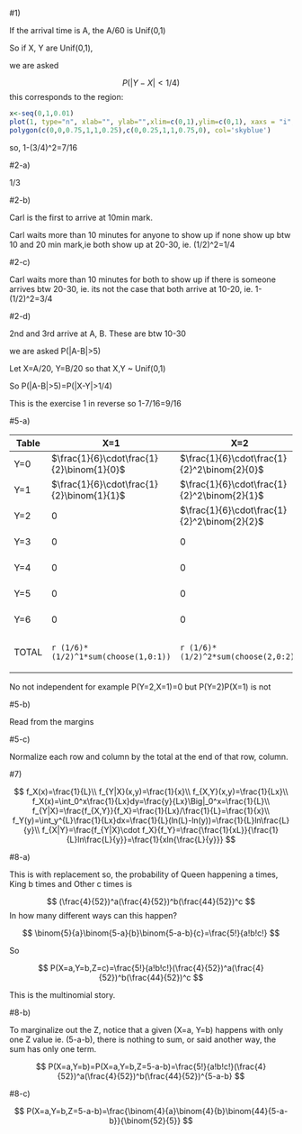 #1)

If the arrival time is A, the A/60 is Unif(0,1)

So if X, Y are Unif(0,1),

we are asked

$$
  P(|Y-X|<1/4)
$$
this corresponds to the region:

```r
x<-seq(0,1,0.01)
plot(1, type="n", xlab="", ylab="",xlim=c(0,1),ylim=c(0,1), xaxs = "i",yaxs = "i")
polygon(c(0,0,0.75,1,1,0.25),c(0,0.25,1,1,0.75,0), col='skyblue')

```
so, 1-(3/4)^2=7/16


#2-a) 

1/3

#2-b)

Carl is the first to arrive at 10min mark.

Carl waits more than 10 minutes for anyone to show up if none show up btw 10 and 20 min mark,ie both show up at 20-30, ie. (1/2)^2=1/4

#2-c)

Carl waits more than 10 minutes for both to show up if there is someone arrives btw 20-30, ie. its not the case that both arrive at 10-20, ie. 1-(1/2)^2=3/4

#2-d)

2nd and 3rd arrive at A, B. These are btw 10-30

we are asked P(|A-B|>5)

Let X=A/20, Y=B/20 so that X,Y ~ Unif(0,1)

So P(|A-B|>5)=P(|X-Y|>1/4)

This is the exercise 1 in reverse so 1-7/16=9/16


#5-a)

|Table|X=1|X=2|X=3|X=4|X=5|X=6|Total
|---|---|---|---|---|---|---|---|
|Y=0|$\frac{1}{6}\cdot\frac{1}{2}\binom{1}{0}$|$\frac{1}{6}\cdot\frac{1}{2}^2\binom{2}{0}$|$\frac{1}{6}\cdot\frac{1}{2}^3\binom{3}{0}$|$\frac{1}{6}\cdot\frac{1}{2}^4\binom{4}{0}$|$\frac{1}{6}\cdot\frac{1}{2}^5\binom{5}{0}$|$\frac{1}{6}\cdot\frac{1}{2}^6\binom{6}{0}$|`r sum((1/2)^(1:6))*1/6`
|Y=1|$\frac{1}{6}\cdot\frac{1}{2}\binom{1}{1}$|$\frac{1}{6}\cdot\frac{1}{2}^2\binom{2}{1}$|$\frac{1}{6}\cdot\frac{1}{2}^3\binom{3}{1}$|$\frac{1}{6}\cdot\frac{1}{2}^4\binom{4}{1}$|$\frac{1}{6}\cdot\frac{1}{2}^5\binom{5}{1}$|$\frac{1}{6}\cdot\frac{1}{2}^6\binom{6}{1}$|`r (1/6)*sum(choose(1:6,1)*(1/2)^(1:6))`
|Y=2|0|$\frac{1}{6}\cdot\frac{1}{2}^2\binom{2}{2}$|$\frac{1}{6}\cdot\frac{1}{2}^3\binom{3}{2}$|$\frac{1}{6}\cdot\frac{1}{2}^4\binom{4}{2}$|$\frac{1}{6}\cdot\frac{1}{2}^5\binom{5}{2}$|$\frac{1}{6}\cdot\frac{1}{2}^6\binom{6}{2}$|`r (1/6)*sum(choose(1:6,2)*(1/2)^(1:6))`
|Y=3|0|0|$\frac{1}{6}\cdot\frac{1}{2}^3\binom{3}{3}$|$\frac{1}{6}\cdot\frac{1}{2}^4\binom{4}{3}$|$\frac{1}{6}\cdot\frac{1}{2}^5\binom{5}{3}$|$\frac{1}{6}\cdot\frac{1}{2}^6\binom{6}{3}$|`r (1/6)*sum(choose(1:6,3)*(1/2)^(1:6))`
|Y=4|0|0|0|$\frac{1}{6}\cdot\frac{1}{2}^4\binom{4}{4}$|$\frac{1}{6}\cdot\frac{1}{2}^5\binom{5}{4}$|$\frac{1}{6}\cdot\frac{1}{2}^6\binom{6}{4}$|`r (1/6)*sum(choose(1:6,4)*(1/2)^(1:6))`
|Y=5|0|0|0|0|$\frac{1}{6}\cdot\frac{1}{2}^5\binom{5}{5}$|$\frac{1}{6}\cdot\frac{1}{2}^6\binom{6}{5}$|`r (1/6)*sum(choose(1:6,5)*(1/2)^(1:6))`
|Y=6|0|0|0|0|0|$\frac{1}{6}\cdot\frac{1}{2}^6\binom{6}{6}$|`r (1/6)*sum(choose(1:6,6)*(1/2)^(1:6))`
|TOTAL|`r (1/6)*(1/2)^1*sum(choose(1,0:1))`|`r (1/6)*(1/2)^2*sum(choose(2,0:2))`|`r (1/6)*(1/2)^3*sum(choose(3,0:3))`|`r (1/6)*(1/2)^4*sum(choose(4,0:4))`|`r (1/6)*(1/2)^5*sum(choose(5,0:5))`|`r (1/6)*(1/2)^6*sum(choose(6,0:6))`|`r sum(sapply(0:6,function(x) (1/6)*sum(choose(1:6,x)*(1/2)^(1:6))))`|

No not independent for example 
P(Y=2,X=1)=0 but P(Y=2)P(X=1) is not

#5-b)

Read from the margins

#5-c)

Normalize each row and column by the total at the end of that row, column.


#7)

$$
  f_X(x)=\frac{1}{L}\\
  f_{Y|X}(x,y)=\frac{1}{x}\\
  f_{X,Y}(x,y)=\frac{1}{Lx}\\
  f_X(x)=\int_0^x\frac{1}{Lx}dy=\frac{y}{Lx}\Big|_0^x=\frac{1}{L}\\
  f_{Y|X}=\frac{f_{X,Y}}{f_X}=\frac{1}{Lx}/\frac{1}{L}=\frac{1}{x}\\
  f_Y(y)=\int_y^{L}\frac{1}{Lx}dx=\frac{1}{L}(ln(L)-ln(y))=\frac{1}{L}ln\frac{L}{y}\\
  f_{X|Y}=\frac{f_{Y|X}\cdot f_X}{f_Y}=\frac{\frac{1}{xL}}{\frac{1}{L}ln\frac{L}{y}}=\frac{1}{xln{\frac{L}{y}}}
$$

#8-a)

This is with replacement so,
the probability of Queen happening a times, King b times and Other c times is

$$
(\frac{4}{52})^a(\frac{4}{52})^b(\frac{44}{52})^c
$$
In how many different ways can this happen?

$$
  \binom{5}{a}\binom{5-a}{b}\binom{5-a-b}{c}=\frac{5!}{a!b!c!}
$$

So

$$
  P(X=a,Y=b,Z=c)=\frac{5!}{a!b!c!}(\frac{4}{52})^a(\frac{4}{52})^b(\frac{44}{52})^c
$$

This is the multinomial story.

#8-b)

To marginalize out the Z, notice that a given (X=a, Y=b) happens with only one Z value ie. (5-a-b), there is nothing to sum, or said another way, the sum has only one term.

$$
  P(X=a,Y=b)=P(X=a,Y=b,Z=5-a-b)=\frac{5!}{a!b!c!}(\frac{4}{52})^a(\frac{4}{52})^b(\frac{44}{52})^{5-a-b}
$$

#8-c)

$$
  P(X=a,Y=b,Z=5-a-b)=\frac{\binom{4}{a}\binom{4}{b}\binom{44}{5-a-b}}{\binom{52}{5}}
$$